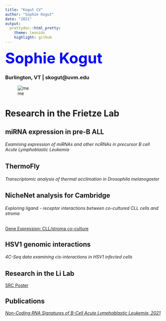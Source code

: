 ```yaml
---
title: "Kogut CV"
author: "Sophie Kogut"
date: "2021"
output: 
  prettydoc::html_pretty:
    theme: leonids
    highlight: github
---
```

<font size= "7" color = "blue"> **Sophie Kogut**</font>

### Burlington, VT | skogut@uvm.edu
![me](SK_franconia.jpg)

# Research in the Frietze Lab

## miRNA expression in pre-B ALL 
###### Examining expression of miRNAs and other ncRNAs in precursor B cell Acute Lymphoblastic Leukemia

## ThermoFly 
###### Transcriptomic analysis of thermal acclimation in Drosophila melanogaster

## NicheNet analysis for Cambridge
###### Exploring ligand - receptor interactions between co-cultured CLL cells and stroma

[Gene Expression: CLL/stroma co-culture](http://galaxy.med.uvm.edu:3838/sophiakogut/)

## HSV1 genomic interactions
###### 4C-Seq data examining cis-interactions in HSV1 infected cells

## Research in the Li Lab

[SRC Poster](CFS PosterSRC2020.pdf)

## Publications

[*Non-Coding RNA Signatures of B-Cell Acute Lymphoblastic Leukemia, 2021*](https://pubmed.ncbi.nlm.nih.gov/33799946/)
